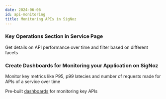 ```yaml
---
date: 2024-06-06
id: api-monitoring
title: Monitoring APIs in SigNoz 
---
```


### Key Operations Section in Service Page

Get details on API performance over time and filter based on different facets

<YouTube id="mQIbBqRgTY8" mute={false} />

### Create Dashboards for Monitoring your Application on SigNoz

Monitor key metrics like P95, p99 latecies and number of requests made for APIs of a service over time

<YouTube id="f65qhHqHjv0" mute={false} />




Pre-built [dashboards](https://github.com/ezeslucky/monitrix.git/dashboards/tree/main/key-operations) for monitoring key APIs



